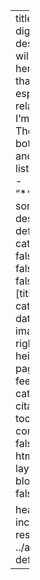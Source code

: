 ---
title: "My digressions"
description: |
  I will try to post here on topics that interest me, especially those related to what I'm doing.
  <br>
  They will be in both English and Spanish.
listing: 
  contents: 
    - "**/index.qmd"
  sort: "date desc"
  type: default
  categories: false
  sort-ui: false
  filter-ui: false
  fields: [title, author, categories, date, image]
  image-align: right
  image-height: 125px
  page-size: 3
  feed:
    categories: [R]
citation: false
toc: false
comments: false
format: 
  html: 
    page-layout: full
title-block-banner: false

header-includes: 
  - <link rel="stylesheet" href="../assets/listing-default.css">
resources:
  - ../assets/listing-default.css
---